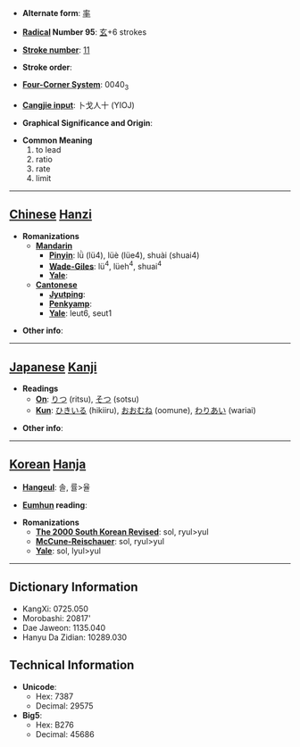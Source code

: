 * '''Alternate form''': [[率]]

* '''[[Wiktionary:Chinese radical index| Radical]] Number 95''': [[Wiktionary:Chinese radical index 玄|玄]]+6 strokes

* '''[[Wiktionary:Chinese total strokes index|Stroke number]]''': [[Wiktionary:Chinese total strokes index 11|11]]

* '''Stroke order''': 

* '''[[Wiktionary:Chinese four corner index|Four-Corner System]]''': 0040<sub>3</sub>

* '''[[Wiktionary:Chinese Cangjie index|Cangjie input]]''': 卜戈人十 (YIOJ)

* '''Graphical Significance and Origin''': 

* '''Common Meaning'''
*#to lead
*# ratio
*# rate
*# limit


----

== [[Chinese]] [[Hanzi]] ==

* '''Romanizations'''
** '''[[Mandarin]]'''
*** '''[[Pinyin]]''': lǜ (lü4), lüè (lüe4), shuài (shuai4)
*** '''[[Wade-Giles]]''': lü<sup>4</sup>, lüeh<sup>4</sup>, shuai<sup>4</sup>
*** '''[[Yale]]''': 
** '''[[Cantonese]]'''
*** '''[[Jyutping]]''':
*** '''[[Penkyamp]]''': 
*** '''[[Yale]]''': leut6, seut1

* '''Other info''': 

----

== [[Japanese]] [[Kanji]] ==

* '''Readings'''
** '''[[On]]''': [[りつ]] (ritsu), [[そつ]] (sotsu)
** '''[[Kun]]''': [[ひきいる]] (hikiiru), [[おおむね]] (oomune), [[わりあい]] (wariai)

* '''Other info''':  

----

== [[Korean]] [[Hanja]] ==

* '''[[Hangeul]]''': 솔, 률>율

* '''[[Eumhun]] reading''': 

* '''Romanizations'''
** '''[[The 2000 South Korean Revised Romanization|The 2000 South Korean Revised]]''': sol, ryul>yul
** '''[[McCune-Reischauer]]''': sol, ryul>yul
** '''[[Yale]]''': sol, lyul>yul

----

== Dictionary Information ==

* KangXi: 0725.050
* Morobashi: 20817'
* Dae Jaweon: 1135.040
* Hanyu Da Zidian: 10289.030

== Technical Information ==

* '''Unicode''':
** Hex: 7387
** Decimal: 29575
* '''Big5''':
** Hex: B276
** Decimal: 45686